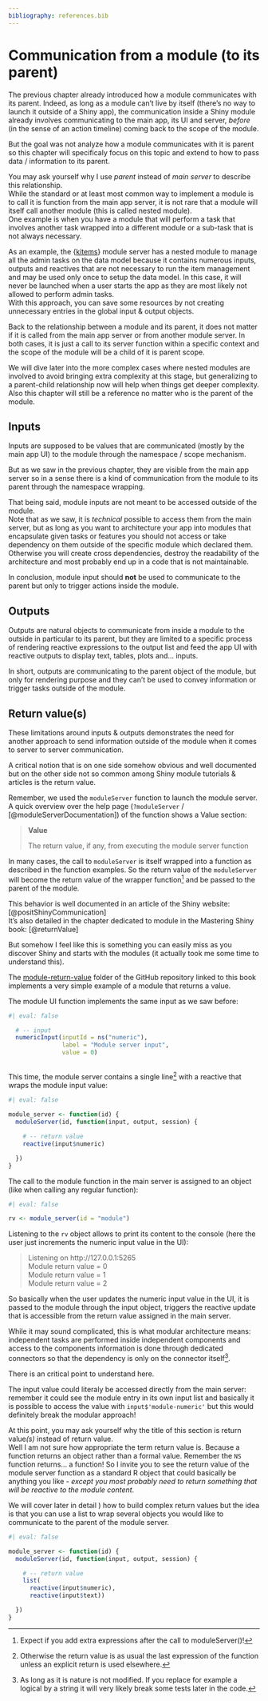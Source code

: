 ```yaml
---
bibliography: references.bib
---
```


# Communication from a module (to its parent)

The previous chapter already introduced how a module communicates with its parent. Indeed, as long as a module can't live by itself (there's no way to launch it outside of a Shiny app), the communication inside a Shiny module already involves communicating to the main app, its UI and server, *before* (in the sense of an action timeline) coming back to the scope of the module.

But the goal was not analyze how a module communicates with it is parent so this chapter will specificaly focus on this topic and extend to how to pass data / information to its parent.

You may ask yourself why I use *parent* instead of *main server* to describe this relationship.\
While the standard or at least most common way to implement a module is to call it is function from the main app server, it is not rare that a module will itself call another module (this is called nested module).\
One example is when you have a module that will perform a task that involves another task wrapped into a different module or a sub-task that is not always necessary.

As an example, the {[kitems](https://github.com/thekangaroofactory/kitems)} module server has a nested module to manage all the admin tasks on the data model because it contains numerous inputs, outputs and reactives that are not necessary to run the item management and may be used only once to setup the data model. In this case, it will never be launched when a user starts the app as they are most likely not allowed to perform admin tasks.\
With this approach, you can save some resources by not creating unnecessary entries in the global input & output objects.

Back to the relationship between a module and its parent, it does not matter if it is called from the main app server or from another module server. In both cases, it is just a call to its server function within a specific context and the scope of the module will be a child of it is parent scope.

We will dive later into the more complex cases where nested modules are involved to avoid bringing extra complexity at this stage, but generalizing to a parent-child relationship now will help when things get deeper complexity.\
Also this chapter will still be a reference no matter who is the parent of the module.

## Inputs

Inputs are supposed to be values that are communicated (mostly by the main app UI) to the module through the namespace / scope mechanism.

But as we saw in the previous chapter, they are visible from the main app server so in a sense there is a kind of communication from the module to its parent through the namespace wrapping.

That being said, module inputs are not meant to be accessed outside of the module.\
Note that as we saw, it is *technical* possible to access them from the main server, but as long as you want to architecture your app into modules that encapsulate given tasks or features you should not access or take dependency on them outside of the specific module which declared them. Otherwise you will create cross dependencies, destroy the readability of the architecture and most probably end up in a code that is not maintainable.

In conclusion, module input should **not** be used to communicate to the parent but only to trigger actions inside the module.

## Outputs

Outputs are natural objects to communicate from inside a module to the outside in particular to its parent, but they are limited to a specific process of rendering reactive expressions to the output list and feed the app UI with reactive outputs to display text, tables, plots and... inputs.

In short, outputs are communicating to the parent object of the module, but only for rendering purpose and they can't be used to convey information or trigger tasks outside of the module.

## Return value(s)

These limitations around inputs & outputs demonstrates the need for another approach to send information outside of the module when it comes to server to server communication.

A critical notion that is on one side somehow obvious and well documented but on the other side not so common among Shiny module tutorials & articles is the return value.

Remember, we used the `moduleServer` function to launch the module server.\
A quick overview over the help page (`?moduleServer` / [@moduleServerDocumentation]) of the function shows a Value section:

> **Value**
>
> The return value, if any, from executing the module server function

In many cases, the call to `moduleServer` is itself wrapped into a function as described in the function examples. So the return value of the `moduleServer` will become the return value of the wrapper function[^communication-from-module-1] and be passed to the parent of the module.

[^communication-from-module-1]: Expect if you add extra expressions after the call to moduleServer()!

This behavior is well documented in an article of the Shiny website: [@positShinyCommunication]\
It's also detailed in the chapter dedicated to module in the Mastering Shiny book: [@returnValue]

But somehow I feel like this is something you can easily miss as you discover Shiny and starts with the modules (it actually took me some time to understand this).

::: callout-note
The [module-return-value](https://github.com/thekangaroofactory/template-r-shiny-communication/tree/main/module-return-value) folder of the GitHub repository linked to this book implements a very simple example of a module that returns a value.
:::

The module UI function implements the same input as we saw before:

```r
#| eval: false

  # -- input
  numericInput(inputId = ns("numeric"),
               label = "Module server input",
               value = 0)
  
```

This time, the module server contains a single line[^communication-from-module-2] with a reactive that wraps the module input value:

[^communication-from-module-2]: Otherwise the return value is as usual the last expression of the function unless an explicit return is used elsewhere.

```r
#| eval: false
 
module_server <- function(id) {
  moduleServer(id, function(input, output, session) {

    # -- return value
    reactive(input$numeric)

  })
}

```

The call to the module function in the main server is assigned to an object (like when calling any regular function):

```r
#| eval: false

rv <- module_server(id = "module")

```

Listening to the `rv` object allows to print its content to the console (here the user just increments the numeric input value in the UI):

> Listening on http://127.0.0.1:5265\
> Module return value = 0\
> Module return value = 1\
> Module return value = 2

So basically when the user updates the numeric input value in the UI, it is passed to the module through the input object, triggers the reactive update that is accessible from the return value assigned in the main server.

While it may sound complicated, this is what modular architecture means: independent tasks are performed inside independent components and access to the components information is done through dedicated connectors so that the dependency is only on the connector itself[^communication-from-module-3].

[^communication-from-module-3]: As long as it is nature is not modified. If you replace for example a logical by a string it will very likely break some tests later in the code.

::: callout-warning
There is an critical point to understand here.

The input value could literaly be accessed directly from the main server: remember it could see the module entry in its own input list and basically it is possible to access the value with `input$'module-numeric'` but this would definitely break the modular approach!
:::

At this point, you may ask yourself why the title of this section is return value*(s)* instead of return value.\
Well I am not sure how appropriate the term return value is. Because a function returns an object rather than a formal value. Remember the `NS` function returns... a function! So I invite you to see the return value of the module server function as a standard R object that could basically be anything you like - *except you most probably need to return something that will be reactive to the module content*.

We will cover later in detail <!--# insert Xref here -->) how to build complex return values but the idea is that you can use a list to wrap several objects you would like to communicate to the parent of the module server.

```r
#| eval: false

module_server <- function(id) {
  moduleServer(id, function(input, output, session) {

    # -- return value
    list(
      reactive(input$numeric),
      reactive(input$text))

  })
}

```

